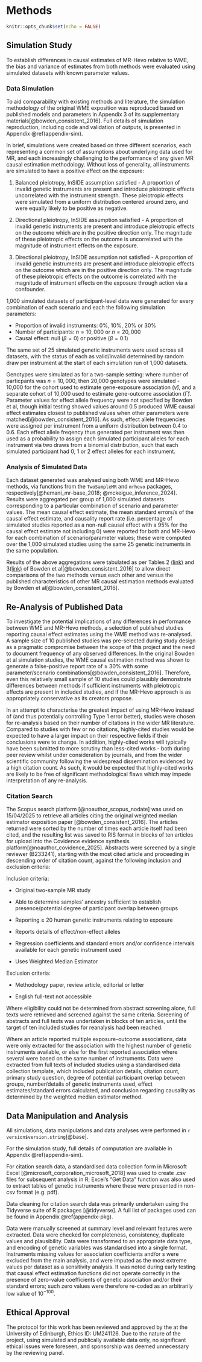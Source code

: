 # Methods {#Methods}

```r
knitr::opts_chunk$set(echo = FALSE)
```

## Simulation Study

To establish differences in \acr{MR} causal estimates of MR-Hevo relative to WME, the bias and variance of estimates from both methods were evaluated using simulated datasets with known parameter values.

### Data Simulation

To aid comparability with existing methods and literature, the simulation methodology of the original WME exposition was reproduced based on published models and parameters in Appendix 3 of its supplementary materials[@bowden_consistent_2016]. Full details of simulation reproduction, including code and validation of outputs, is presented in Appendix \@ref(appendix-sim). 

In brief, simulations were created based on three different scenarios, each representing a common set of assumptions about underlying data used for MR, and each increasingly challenging to the performance of any given MR causal estimation methodology. Without loss of generality, all instruments are simulated to have a positive effect on the exposure:

1. Balanced pleiotropy, InSIDE assumption satisfied - A proportion of invalid genetic instruments are present and introduce pleiotropic effects uncorrelated with the instrument strength. These pleiotropic effects were simulated from a uniform distribution centered around zero, and were equally likely to be positive as negative.

2. Directional pleiotropy, InSIDE assumption satisfied - A proportion of invalid genetic instruments are present and introduce pleiotropic effects on the outcome which are in the positive direction only. The magnitude of these pleiotropic effects on the outcome is uncorrelated with the magnitude of instrument effects on the exposure.

3. Directional pleiotropy, InSIDE assumption not satisfied - A proportion of invalid genetic instruments are present and introduce pleiotropic effects on the outcome which are in the positive direction only. The magnitude of these pleiotropic effects on the outcome is correlated with the magnitude of instrument effects on the exposure through action via a confounder.

1,000 simulated datasets of participant-level data were generated for every combination of each scenario and each the following simulation parameters:

  - Proportion of invalid instruments: 0%, 10%, 20% or 30%
  - Number of participants: $n = 10,000$ or $n = 20,000$
  - Causal effect: null ($\beta = 0$) or positive ($\beta = 0.1$)
  
  
The same set of 25 simulated genetic instruments were used across all datasets, with the status of each as valid/invalid determined by random draw per instrument at the start of each simulation run of 1,000 datasets.

Genotypes were simulated as for a two-sample setting: where number of particpants was $n = 10,000$, then 20,000 genotypes were simulated - 10,000 for the cohort used to estimate gene-exposure association ($\hat{\gamma}$), and a separate cohort of 10,000 used to estimate gene-outcome association ($\hat{\Gamma}$). Parameter values for effect allele frequency were not specified by Bowden et al, though initial testing showed values around 0.5 produced WME causal effect estimates closest to published values when other parameters were matched[@bowden_consistent_2016]. As such, effect allele frequencies were assigned per instrument from a uniform distribution between 0.4 to 0.6. Each effect allele freqency thus generated per instrument was then used as a probability to assign each simulated participant alleles for each instrument via two draws from a binomial distribution, such that each simulated participant had 0, 1 or 2 effect alleles for each instrument. 

### Analysis of Simulated Data

Each dataset generated was analysed using both WME and MR-Hevo methods, via functions from the `TwoSampleMR` and `mrhevo` packages, respectively[@hemani_mr-base_2018; @mckeigue_inference_2024]. Results were aggregated per group of 1,000 simulated datasets corresponding to a particular combination of scenario and parameter values. The mean causal effect estimate, the mean standard errors/\acr{CI}s of the causal effect estimate, and causality report rate (i.e. percentage of simulated studies reported as a non-null causal effect with a 95% \acr{CI} for the causal effect estimate not including 0) were reported for both \acr{WME} and MR-Hevo for each combination of scenario/parameter values; these were computed over the 1,000 simulated \acr{MR} studies using the same 25 genetic instruments in the same population.

Results of the above aggregations were tabulated as per Tables 2 [(link)](https://pmc.ncbi.nlm.nih.gov/articles/PMC4849733/table/gepi21965-tbl-0002/) and 3[(link)](https://pmc.ncbi.nlm.nih.gov/articles/PMC4849733/table/gepi21965-tbl-0003/) of Bowden et al[@bowden_consistent_2016] to allow direct comparisons of the two methods versus each other and versus the published characteristics of other MR causal estimation methods evaluated by Bowden et al[@bowden_consistent_2016].

## Re-Analysis of Published Data

To investigate the potential implications of any differences in performance between WME and MR-Hevo methods, a selection of published studies reporting causal effect estimates using the WME method was re-analysed. A sample size of 10 published studies was pre-selected during study design as a pragmatic compromise between the scope of this project and the need to document frequency of any observed differences. In the original Bowden et al simulation studies, the WME causal estimation method was shown to generate a false-positive report rate of $\ge$ 30% with some parameter/scenario combinations[@bowden_consistent_2016]. Therefore, even this relatively small sample of 10 studies could plausibly demonstrate differences between methods if sufficient instruments with pleiotropic effects are present in included studies, and if the MR-Hevo approach is as appropriately conservative as its creators propose.

In an attempt to characterise the greatest impact of using MR-Hevo instead of \acr{WME} (and thus potentially controlling Type 1 error better), studies were chosen for re-analysis based on their number of citations in the wider MR literature. Compared to studies with few or no citations, highly-cited studies would be expected to have a larger impact on their respective fields if their conclusions were to change. In addition, highly-cited works will typically have been submitted to more scrutiny than less-cited works - both during peer review whilst under consideration by journals, and from the wider scientific community following the widespread dissemination evidenced by a high citation count. As such, it would be expected that highly-cited works are likely to be free of significant methodological flaws which may impede interpretation of any re-analysis.

### Citation Search

The Scopus search platform [@noauthor_scopus_nodate] was used on 15/04/2025 to retrieve all articles citing the original weighted median estimator exposition paper [@bowden_consistent_2016]. The articles returned were sorted by the number of times each article itself had been cited, and the resulting list was saved to RIS format in blocks of ten articles for upload into the Covidence evidence synthesis platform[@noauthor_covidence_2025]. Abstracts were screened by a single reviewer (B233241), starting with the most cited article and proceeding in descending order of citation count, against the following inclusion and exclusion criteria:

Inclusion criteria:

- Original two-sample MR study

- Able to determine samples’ ancestry sufficient to establish presence/potential degree of participant overlap between groups

- Reporting $\ge$ 20 human genetic instruments relating to exposure

- Reports details of effect/non-effect alleles

- Regression coefficients and standard errors and/or confidence intervals available for each genetic instrument used
  
- Uses Weighted Median Estimator

Exclusion criteria: 

- Methodology paper, review article, editorial or letter

- English full-text not accessible


Where eligibility could not be determined from abstract screening alone, full texts were retrieved and screened against the same criteria. Screening of abstracts and full texts was undertaken in blocks of ten articles, until the target of ten included studies for reanalysis had been reached. 

Where an article reported multiple exposure-outcome associations, data were only extracted for the association with the highest number of genetic instruments available, or else for the first reported association where several were based on the same number of instruments. Data were extracted from full texts of included studies using a standardised data collection template, which included publication details, citation count, primary study question, degree of potential participant overlap between groups, number/details of genetic instruments used, effect estimates/standard errors calculated, and conclusion regarding causality as determined by the weighted median estimator method. 

## Data Manipulation and Analysis

All simulations, data manipulations and data analyses were performed in `r version$version.string`[@base]. 

For the simulation study, full details of computation are available in Appendix \@ref(appendix-sim).

For citation search data, a standardised data collection form in Microsoft Excel [@microsoft_corporation_microsoft_2018] was used to create .csv files for subsequent analysis in R; Excel's "Get Data" function was also used to extract tables of genetic instruments where these were presented in non-csv format (e.g. pdf). 

Data cleaning for citation search data was primarily undertaken using the Tidyverse suite of R packages [@tidyverse]. A full list of packages used can be found in Appendix \@ref(appendix-pkg). 

Data were manually screened at summary level and relevant features were extracted. Data were checked for completeness, consistency, duplicate values and plausibility. Data were transformed to an appropriate data type, and encoding of genetic variables was standardised into a single format. Instruments missing values for association coefficients and/or \acr{SE}s were excluded from the main analysis, and were imputed as the most extreme values per dataset as a sensitivity analysis. It was noted during early testing that causal effect estimation functions did not operate correctly in the presence of zero-value coefficients of genetic association and/or their standard errors; such zero values were therefore re-coded as an arbitrarily low value of $10^{-100}$.

## Ethical Approval

The protocol for this work has been reviewed and approved by the \acr{UMREG} at the University of Edinburgh, Ethics ID: UM241126. Due to the nature of the project, using simulated and publically available data only, no significant ethical issues were foreseen, and sponsorship was deemed unnecessary by the \acr{UMREG} reviewing panel.


